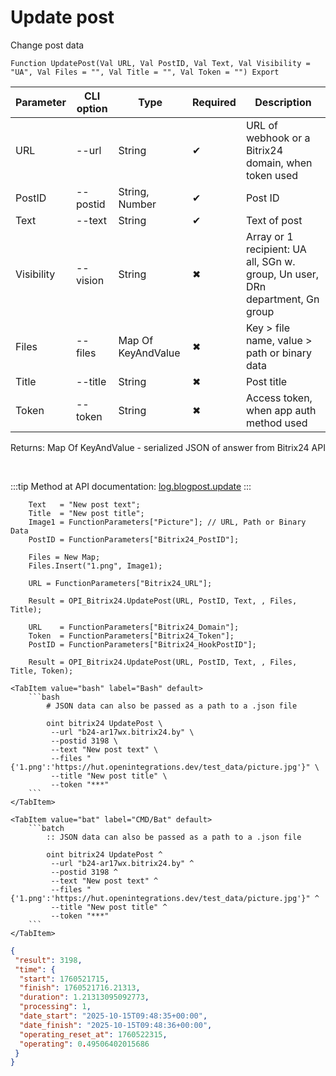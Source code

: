 ﻿---
sidebar_position: 2
description: Update post and other functions to work with Bitrix24 in the Open Integration Package, a free open-source integration library for 1C:Enterprise 8, OneScript and CLI
keywords: [1C, 1С, 1С:Enterprise, 1С:Enterprise 8.3, API, Integration, Services, Exchange, OneScript, CLI, Bitrix24]
---


# Update post
 Change post data



`Function UpdatePost(Val URL, Val PostID, Val Text, Val Visibility = "UA", Val Files = "", Val Title = "", Val Token = "") Export`

  | Parameter | CLI option | Type | Required | Description |
  |-|-|-|-|-|
  | URL | --url | String | &#x2714; | URL of webhook or a Bitrix24 domain, when token used |
  | PostID | --postid | String, Number | &#x2714; | Post ID |
  | Text | --text | String | &#x2714; | Text of post |
  | Visibility | --vision | String | &#x2716; | Array or 1 recipient: UA all, SGn w. group, Un user, DRn department, Gn group |
  | Files | --files | Map Of KeyAndValue | &#x2716; | Key > file name, value > path or binary data |
  | Title | --title | String | &#x2716; | Post title |
  | Token | --token | String | &#x2716; | Access token, when app auth method used |

  
  Returns:  Map Of KeyAndValue - serialized JSON of answer from Bitrix24 API

<br/>

:::tip
Method at API documentation: [log.blogpost.update](https://dev.1c-bitrix.ru/rest_help/log/log_blogpost_update.php)
:::
<br/>


```bsl title="1C:Enterprise/OneScript code example"
    Text   = "New post text";
    Title  = "New post title";
    Image1 = FunctionParameters["Picture"]; // URL, Path or Binary Data
    PostID = FunctionParameters["Bitrix24_PostID"];

    Files = New Map;
    Files.Insert("1.png", Image1);

    URL = FunctionParameters["Bitrix24_URL"];

    Result = OPI_Bitrix24.UpdatePost(URL, PostID, Text, , Files, Title);

    URL    = FunctionParameters["Bitrix24_Domain"];
    Token  = FunctionParameters["Bitrix24_Token"];
    PostID = FunctionParameters["Bitrix24_HookPostID"];

    Result = OPI_Bitrix24.UpdatePost(URL, PostID, Text, , Files, Title, Token);
```
 

 <Tabs>
  
    <TabItem value="bash" label="Bash" default>
        ```bash
            # JSON data can also be passed as a path to a .json file
            
            oint bitrix24 UpdatePost \
             --url "b24-ar17wx.bitrix24.by" \
             --postid 3198 \
             --text "New post text" \
             --files "{'1.png':'https://hut.openintegrations.dev/test_data/picture.jpg'}" \
             --title "New post title" \
             --token "***"
        ```
    </TabItem>
  
    <TabItem value="bat" label="CMD/Bat" default>
        ```batch
            :: JSON data can also be passed as a path to a .json file
            
            oint bitrix24 UpdatePost ^
             --url "b24-ar17wx.bitrix24.by" ^
             --postid 3198 ^
             --text "New post text" ^
             --files "{'1.png':'https://hut.openintegrations.dev/test_data/picture.jpg'}" ^
             --title "New post title" ^
             --token "***"
        ```
    </TabItem>
</Tabs>


```json title="Result"
{
 "result": 3198,
 "time": {
  "start": 1760521715,
  "finish": 1760521716.21313,
  "duration": 1.21313095092773,
  "processing": 1,
  "date_start": "2025-10-15T09:48:35+00:00",
  "date_finish": "2025-10-15T09:48:36+00:00",
  "operating_reset_at": 1760522315,
  "operating": 0.49506402015686
 }
}
```
